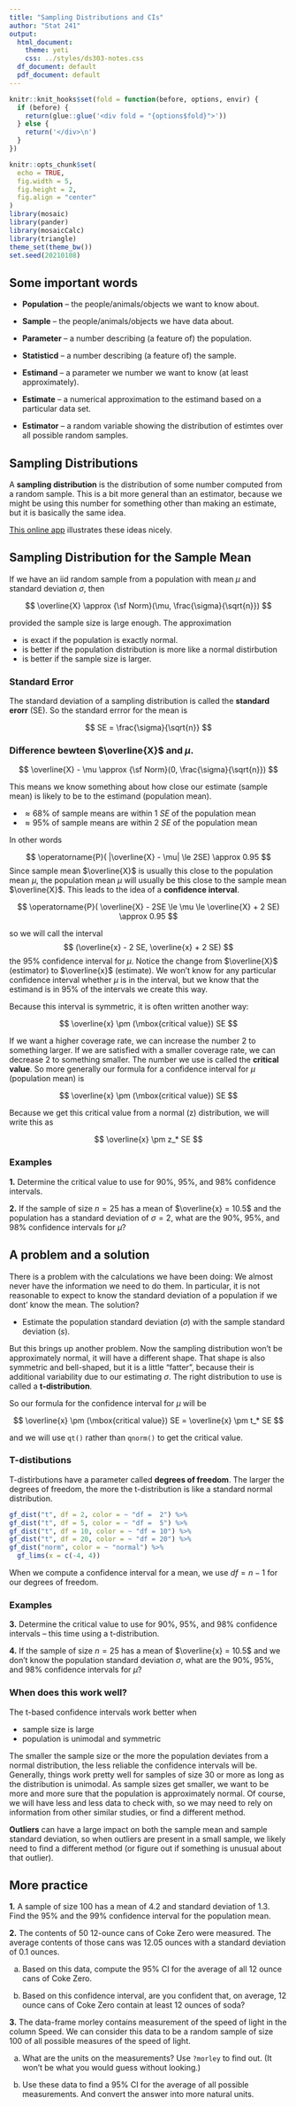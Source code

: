 ```yaml
---
title: "Sampling Distributions and CIs"
author: "Stat 241"
output:
  html_document:
    theme: yeti
    css: ../styles/ds303-notes.css
  df_document: default
  pdf_document: default
---
```


\def\tor{\operatorname{or}}
\def\tand{\operatorname{and}}
\def\tnot{\operatorname{not}}
\def\Prob{\operatorname{P}}
\def\E{\operatorname{E}}
\def\Var{\operatorname{Var}}
\def\SD{\operatorname{SD}}
\def\Binom{{\sf Binom}}
\def\Norm{{\sf Norm}}
\def\Chisq{{\sf Chisq}}
\def\Unif{{\sf Unif}}
\def\Exp{{\sf Exp}}
\def\Beta{{\sf Beta}}
\def\Gamm{{\sf Gamma}}
\def\Pois{{\sf Pois}}

<script src="../styles/folding.js"></script>

```r
knitr::knit_hooks$set(fold = function(before, options, envir) {
  if (before) {
    return(glue::glue('<div fold = "{options$fold}">'))
  } else {
    return('</div>\n')
  }
})
```


```r
knitr::opts_chunk$set(
  echo = TRUE,
  fig.width = 5, 
  fig.height = 2,
  fig.align = "center"
)
library(mosaic)
library(pander)
library(mosaicCalc)
library(triangle)
theme_set(theme_bw())
set.seed(20210108)
```
 
<style>
div.boxed {
  border-style: solid;
  border-color: navy;
  border-width: 2px;
  border-radius: 10px;
  padding 20px;
</style>


## Some important words 

* **Population** -- the people/animals/objects we want to know about.

* **Sample** -- the people/animals/objects we have data about.

* **Parameter** -- a number describing (a feature of) the population.

* **Statisticd** -- a number describing (a feature of) the sample.

* **Estimand** -- a parameter we number we want to know (at least approximately).

* **Estimate** -- a numerical approximation to the estimand based on a particular data set.

* **Estimator** -- a random variable showing the distribution of estimtes over all possible random samples.

## Sampling Distributions

A **sampling distribution** is the distribution of some number computed from a random sample.
This is a bit more general than an estimator, because we might be using this number for something other 
than making an estimate, but it is basically the same idea.

[This online app](http://onlinestatbook.com/stat_sim/sampling_dist/index.html) illustrates these ideas nicely.


## Sampling Distribution for the Sample Mean

If we have an iid random sample from a population with mean $\mu$ and standard
deviation $\sigma$, then

$$
\overline{X} \approx \Norm(\mu, \frac{\sigma}{\sqrt{n}})
$$

provided the sample size is large enough. The approximation

* is exact if the population is exactly normal.
* is better if the population distribution is more like a normal distirbution
* is better if the sample size is larger.

### Standard Error

The standard deviation of a sampling distribution is called the **standard erorr** (SE).
So the standard errror for the mean is 

$$
SE = \frac{\sigma}{\sqrt{n}}
$$

### Difference bewteen $\overline{X}$ and $\mu$.


$$
\overline{X} - \mu \approx \Norm(0, \frac{\sigma}{\sqrt{n}})
$$

This means we know something about how close our estimate (sample mean) is likely to be to
the estimand (population mean).

* $\approx 68$% of sample means are within 1 $SE$ of the population mean
* $\approx 95$% of sample means are within 2 $SE$ of the population mean


In other words

$$
\Prob( |\overline{X} - \mu| \le 2SE) \approx 0.95
$$
Since sample mean $\overline{X}$ is usually this close to the population mean $\mu$, 
the population mean $\mu$ will usually be this close to the sample mean $\overline{X}$.
This leads to the idea of a **confidence interval**.

$$ 
\Prob( \overline{X} - 2SE \le \mu \le \overline{X} + 2 SE) \approx 0.95
$$

so we will call the interval 
$$
(\overline{x} - 2 SE, \overline{x} + 2 SE)
$$ 
the 95% confidence interval for $\mu$.  Notice the change from $\overline{X}$ (estimator) to $\overline{x}$ (estimate).  We won't know for any particular confidence interval whether $\mu$ is in the interval, but we 
know that the estimand is in 95% of the intervals we create this way.

Because this interval is symmetric, it is often written another way:


$$
\overline{x} \pm (\mbox{critical value}) SE
$$

If we want a higher coverage rate, we can increase the number 2 to something larger. If we are satisfied 
with a smaller coverage rate, we can decrease 2 to something smaller. 
The number we use is called the **critical value**. So more generally our formula for a confidence 
interval for $\mu$ (population mean) is 

$$
\overline{x} \pm (\mbox{critical value}) SE
$$

Because we get this critical value from a normal (z) distribution, we will write this as

$$
\overline{x} \pm z_* SE
$$


### Examples

**1.** Determine the critical value to use for 90%, 95%, and 98% confidence intervals.

**2.** If the sample of size $n = 25$ has a mean of $\overline{x} =  10.5$ and the population 
has a standard deviation of  $\sigma = 2$, what are the 90%, 95%, and 98% confidence intervals for $\mu$?



## A problem and a solution

There is a problem with the calculations we have been doing: We almost never have the information we need 
to do them. In particular, it is not reasonable to expect to know the standard deviation of a population
if we dont' know the mean.  The solution?

* Estimate the population standard deviation ($\sigma$) with the sample standard deviation ($s$).

But this brings up another problem.  Now the sampling distribution won't be approximately normal,
it will have a different shape.  That shape is also symmetric and bell-shaped, but it is a little "fatter",
because their is additional variability due to our estimating $\sigma$.
The right distribution to use is called a **t-distribution**.

So our formula for the confidence interval for $\mu$ will be 

$$
\overline{x} \pm (\mbox{critical value}) SE
=
\overline{x} \pm t_* SE
$$

and we will use `qt()` rather than `qnorm()` to get the critical value.

### T-distibutions

T-distirbutions have a parameter called **degrees of freedom**.  The larger the degrees of freedom,
the more the t-distribution is like a standard normal distribution.

```r
gf_dist("t", df = 2, color = ~ "df =  2") %>%
gf_dist("t", df = 5, color = ~ "df =  5") %>%
gf_dist("t", df = 10, color = ~ "df = 10") %>%
gf_dist("t", df = 20, color = ~ "df = 20") %>%
gf_dist("norm", color = ~ "normal") %>%
  gf_lims(x = c(-4, 4))
```

When we compute a confidence interval for a mean, we use $df = n - 1$ for our degrees of freedom.

### Examples

**3.** Determine the critical value to use for 90%, 95%, and 98% confidence intervals -- this time using
a t-distribution.

**4.** If the sample of size $n = 25$ has a mean of $\overline{x} =  10.5$ and we don't know the 
population standard deviation $\sigma$, what are the 90%, 95%, and 98% confidence intervals for $\mu$?

### When does this work well?

The t-based confidence intervals work better when

* sample size is large
* population is unimodal and symmetric

The smaller the sample size or the more the population deviates from a normal
distribution, the less reliable the confidence intervals will be.  Generally,
things work pretty well for samples of size 30 or more as long as the
distribution is unimodal. As sample sizes get smaller, we want to be more and
more sure that the population is approximately normal. Of course, we will have
less and less data to check with, so we may need to rely on information from
other similar studies, or find a different method.

**Outliers** can have a large impact on both the sample mean and sample standard deviation,
so when outliers are present in a small sample, we likely need to find a different method (or
figure out if something is unusual about that outlier).

## More practice

**1.**	A sample of size 100 has a mean of 4.2 and standard deviation of 1.3. 
Find the 95% and the 99% confidence interval for the population mean.

**2.** The contents of 50 12-ounce cans of Coke Zero were measured. 
The average contents of those cans was 12.05 ounces with a standard deviation of 0.1 ounces.  

a.	Based on this data, compute the 95% CI for the average of all 12 ounce cans of Coke Zero.

b.	Based on this confidence interval, are you confident that, on average, 12 ounce cans of Coke Zero contain at least 12 ounces of soda?

<!-- **3.** A sample of size 20 produced a sample mean of 3.2 and a sample sd of 1.1.   -->

<!-- a.	If it appears that the population the sample came from is strongly skewed to the right.  Should you calculate a 95% CI using the t-distribution?   -->

<!-- b.	If it appears that the population is unimodal and quite symmetric, should you calculate a 99% CI using a t-distribution? -->

<!-- c.	If a t-distribution is appropriate in (a) and/or (b), find the required CI. -->


<!-- **4.**	 -->
<!-- Company B receives a large shipment of parts from Company A.  Company B accepts -->
<!-- the fact that any large shipment of parts will contain some defective parts.  It -->
<!-- is willing to accept a shipment that it is confident contains  ar most 10% -->
<!-- defective parts.  It examines 200 randomly selected parts from the shipment and -->
<!-- finds that 15 of them are defective.  Calculate the 95% CI for the proportion of -->
<!-- all parts in the shipment that are defective.  Based on this CI, should Company -->
<!-- B be confident that the defective rate for the entire shipment is at most 10%? -->

**3.**
The data-frame morley contains measurement of the speed of light in the column
Speed.  We can consider this data to be a random sample of size 100 of all
possible measures of the speed of light. 

a. What are the units on the measurements?  Use `?morley` to find out. (It won't be 
what you would guess without looking.)

a. Use these data to find a 95% CI for the average of all possible measurements.
And convert the answer into more natural units.

<!-- **4.**	A recent Gallup poll of 3500 people produced a approval rating for -->
<!-- President Obama of 50%. Assuming the confidence level is 95%, what is the margin -->
<!-- of error? -->
